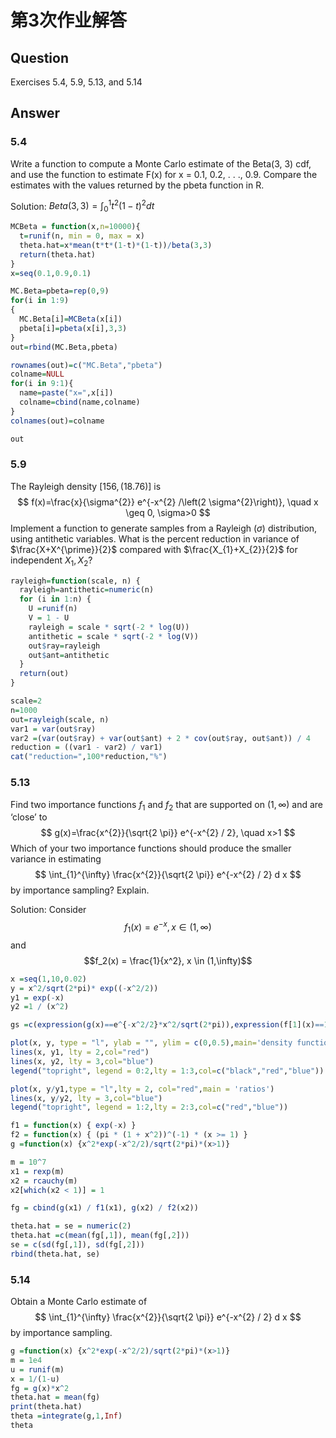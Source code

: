 # 第3次作业解答

## Question
Exercises 5.4, 5.9, 5.13, and 5.14


## Answer

### 5.4
Write a function to compute a Monte Carlo estimate of the Beta(3, 3) cdf,
and use the function to estimate F(x) for x = 0.1, 0.2, . . ., 0.9. Compare the
estimates with the values returned by the pbeta function in R.

Solution: $Beta(3,3)=\int_0^1 t^2(1-t)^2dt$

```r
MCBeta = function(x,n=10000){
  t=runif(n, min = 0, max = x)
  theta.hat=x*mean(t*t*(1-t)*(1-t))/beta(3,3)
  return(theta.hat)
}
x=seq(0.1,0.9,0.1)

MC.Beta=pbeta=rep(0,9)
for(i in 1:9)
{
  MC.Beta[i]=MCBeta(x[i])
  pbeta[i]=pbeta(x[i],3,3)
}
out=rbind(MC.Beta,pbeta)

rownames(out)=c("MC.Beta","pbeta")
colname=NULL
for(i in 9:1){
  name=paste("x=",x[i])
  colname=cbind(name,colname)
}
colnames(out)=colname

out
```


### 5.9
The Rayleigh density $[156,(18.76)]$ is
$$
f(x)=\frac{x}{\sigma^{2}} e^{-x^{2} /\left(2 \sigma^{2}\right)}, \quad x \geq 0, \sigma>0
$$
Implement a function to generate samples from a Rayleigh $(\sigma)$ distribution, using antithetic variables. What is the percent reduction in variance of $\frac{X+X^{\prime}}{2}$ compared with $\frac{X_{1}+X_{2}}{2}$ for independent $X_{1}, X_{2} ?$

```r
rayleigh=function(scale, n) {
  rayleigh=antithetic=numeric(n)
  for (i in 1:n) {
    U =runif(n)
    V = 1 - U
    rayleigh = scale * sqrt(-2 * log(U))
    antithetic = scale * sqrt(-2 * log(V))
    out$ray=rayleigh
    out$ant=antithetic
  }
  return(out)
}

scale=2
n=1000
out=rayleigh(scale, n)
var1 = var(out$ray)
var2 =(var(out$ray) + var(out$ant) + 2 * cov(out$ray, out$ant)) / 4
reduction = ((var1 - var2) / var1)
cat("reduction=",100*reduction,"%")
```

### 5.13
Find two importance functions $f_{1}$ and $f_{2}$ that are supported on $(1, \infty)$ and are 'close' to
$$
g(x)=\frac{x^{2}}{\sqrt{2 \pi}} e^{-x^{2} / 2}, \quad x>1
$$
Which of your two importance functions should produce the smaller variance in estimating
$$
\int_{1}^{\infty} \frac{x^{2}}{\sqrt{2 \pi}} e^{-x^{2} / 2} d x
$$
by importance sampling? Explain.

Solution: 
Consider $$f_1(x) = e^{-x}, x \in (1,\infty)$$ and $$f_2(x) = \frac{1}{x^2}, x \in (1,\infty)$$

```r
x =seq(1,10,0.02)
y = x^2/sqrt(2*pi)* exp((-x^2/2))
y1 = exp(-x)
y2 =1 / (x^2)

gs =c(expression(g(x)==e^{-x^2/2}*x^2/sqrt(2*pi)),expression(f[1](x)==1/(x^2)),expression(f[2](x)==x*e^{(1-x^2)/4}/sqrt(2*pi)))

plot(x, y, type = "l", ylab = "", ylim = c(0,0.5),main='density function')
lines(x, y1, lty = 2,col="red")
lines(x, y2, lty = 3,col="blue")
legend("topright", legend = 0:2,lty = 1:3,col=c("black","red","blue"))

plot(x, y/y1,type = "l",lty = 2, col="red",main = 'ratios')
lines(x, y/y2, lty = 3,col="blue")
legend("topright", legend = 1:2,lty = 2:3,col=c("red","blue"))

```

```r
f1 = function(x) { exp(-x) }
f2 = function(x) { (pi * (1 + x^2))^(-1) * (x >= 1) }
g =function(x) {x^2*exp(-x^2/2)/sqrt(2*pi)*(x>1)}

m = 10^7
x1 = rexp(m)
x2 = rcauchy(m)
x2[which(x2 < 1)] = 1 

fg = cbind(g(x1) / f1(x1), g(x2) / f2(x2))

theta.hat = se = numeric(2)
theta.hat =c(mean(fg[,1]), mean(fg[,2]))
se = c(sd(fg[,1]), sd(fg[,2]))
rbind(theta.hat, se)
```



### 5.14
Obtain a Monte Carlo estimate of
$$
\int_{1}^{\infty} \frac{x^{2}}{\sqrt{2 \pi}} e^{-x^{2} / 2} d x
$$
by importance sampling.


```r
g =function(x) {x^2*exp(-x^2/2)/sqrt(2*pi)*(x>1)}
m = 1e4                 
u = runif(m) 
x = 1/(1-u)  
fg = g(x)*x^2
theta.hat = mean(fg)
print(theta.hat)
theta =integrate(g,1,Inf)
theta
```




